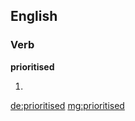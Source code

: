 ==English==

===Verb===
'''prioritised'''

# {{past of|[[prioritise]]}}

[[de:prioritised]]
[[mg:prioritised]]